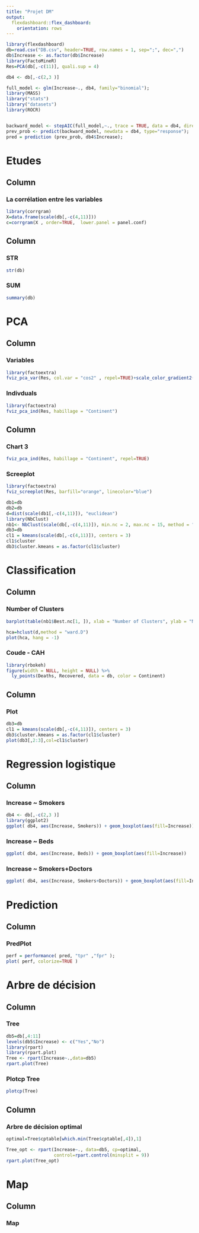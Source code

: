 ---
title: "Projet DM"
output: 
  flexdashboard::flex_dashboard:
    orientation: rows
---

```{r setup, include=FALSE}
library(flexdashboard)
db=read.csv("DB.csv", header=TRUE, row.names = 1, sep=";", dec=",")
db$Increase <- as.factor(db$Increase)
library(FactoMineR)
Res=PCA(db[,-c(11)], quali.sup = 4)

db4 <- db[,-c(2,3 )]

full_model <- glm(Increase~., db4, family="binomial");
library(MASS)
library("stats")
library("datasets")
library(ROCR)


backward_model <- stepAIC(full_model,~., trace = TRUE, data = db4, direction = "backward");
prev_prob <- predict(backward_model, newdata = db4, type="response");
pred = prediction (prev_prob, db4$Increase);
```
Etudes
=====================================     

Column {data-width=650}
-----------------------------------------------------------------------


### La corrélation entre les variables
    
```{r}
library(corrgram)
X=data.frame(scale(db[,-c(4,11)]))
c=corrgram(X , order=TRUE,  lower.panel = panel.conf)

```

Column {data-width=350}
-----------------------------------------------------------------------

### STR

```{r}
str(db)
```

### SUM

```{r}
summary(db)
```


PCA
===================================== 

Column {data-width=350}
-----------------------------------------------------------------------

### Variables 
    
```{r, fig.width=10, fig.height=7}
library(factoextra)
fviz_pca_var(Res, col.var = "cos2" , repel=TRUE)+scale_color_gradient2(low = "red", mid = "yellow", high = "green", midpoint =0.5)
```

### Indivduals 

```{r}
library(factoextra)
fviz_pca_ind(Res, habillage = "Continent")
```

Column {data-width=350}
-----------------------------------------------------------------------

### Chart 3
    
```{r}
fviz_pca_ind(Res, habillage = "Continent", repel=TRUE)

```

### Screeplot
    
```{r}
library(factoextra)
fviz_screeplot(Res, barfill="orange", linecolor="blue")
```



```{r , include=FALSE}
db1=db
db2=db
d=dist(scale(db1[,-c(4,11)]), "euclidean")
library(NbClust)
nb1<- NbClust(scale(db[,-c(4,11)]), min.nc = 2, max.nc = 15, method = "ward.D" )
db3=db
cl1 = kmeans(scale(db[,-c(4,11)]), centers = 3)
cl1$cluster
db3$cluster.kmeans = as.factor(cl1$cluster)
```

Classification 
=====================================     

Column {data-width=350}
-----------------------------------------------------------------------


### Number of Clusters
    
```{r}
barplot(table(nb1$Best.nc[1, ]), xlab = "Number of Clusters", ylab = "Number of Criteria",  main = "Number of Clusters Chosen by 26 Criteria") 
```

```{r}

hca=hclust(d,method = "ward.D")
plot(hca, hang = -1)
```

### Coude - CAH

```{r}

library(rbokeh)
figure(width = NULL, height = NULL) %>%
  ly_points(Deaths, Recovered, data = db, color = Continent)

```

Column {data-width=350}
-----------------------------------------------------------------------

### Plot

```{r}
db3=db
cl1 = kmeans(scale(db[,-c(4,11)]), centers = 3)
db3$cluster.kmeans = as.factor(cl1$cluster)
plot(db3[,2:3],col=cl1$cluster)
```

Regression logistique 
=====================================     
Column {data-width=350}
-----------------------------------------------------------------------


### Increase ~ Smokers 
```{r}
db4 <- db[,-c(2,3 )]
library(ggplot2)
ggplot( db4, aes(Increase, Smokers)) + geom_boxplot(aes(fill=Increase))

```

### Increase ~ Beds 
```{r}
ggplot( db4, aes(Increase, Beds)) + geom_boxplot(aes(fill=Increase))
```

### Increase ~ Smokers+Doctors 
```{r}
ggplot( db4, aes(Increase, Smokers+Doctors)) + geom_boxplot(aes(fill=Increase))
```

Prediction 
=====================================     

Column {data-width=650}
-----------------------------------------------------------------------


### PredPlot

```{r}
perf = performance( pred, "tpr" ,"fpr" );
plot( perf, colorize=TRUE )
```

Arbre de décision 
=====================================     

Column {data-width=650}
-----------------------------------------------------------------------


### Tree

```{r}
db5=db[,4:11]
levels(db5$Increase) <- c("Yes","No")
library(rpart)
library(rpart.plot)
Tree <- rpart(Increase~.,data=db5)
rpart.plot(Tree)

```

### Plotcp Tree

```{r}
plotcp(Tree)

```

Column {data-width=650}
-----------------------------------------------------------------------
### Arbre de décision optimal

```{r}
optimal=Tree$cptable[which.min(Tree$cptable[,4]),1]

Tree_opt <- rpart(Increase~., data=db5, cp=optimal,
                  control=rpart.control(minsplit = 9))
rpart.plot(Tree_opt)
```

Map
=====================================     

Column {data-width=650}
-----------------------------------------------------------------------

### Map 




